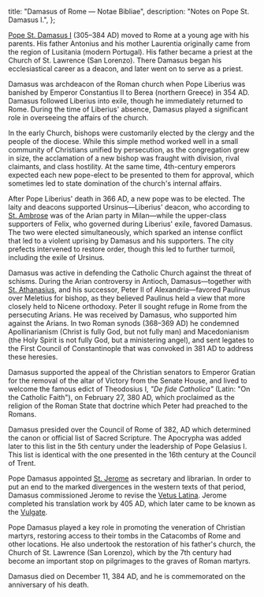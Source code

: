   title: "Damasus of Rome — Notae Bibliae",
  description: "Notes on Pope St. Damasus I.",
};

<Initial text="Damasus of Rome" />

[Pope St. Damasus I](/glossary/names#damasus) (305–384 AD) moved to Rome at a young age with his parents. His father Antonius and his mother Laurentia originally came from the region of Lusitania (modern Portugal). His father became a priest at the Church of St. Lawrence (San Lorenzo). There Damasus began his ecclesiastical career as a deacon, and later went on to serve as a priest.

Damasus was archdeacon of the Roman church when Pope Liberius was banished by Emperor Constantius II to Berea (northern Greece) in 354 AD. Damasus followed Liberius into exile, though he immediately returned to Rome. During the time of Liberius' absence, Damasus played a significant role in overseeing the affairs of the church.

In the early Church, bishops were customarily elected by the clergy and the people of the diocese. While this simple method worked well in a small community of Christians unified by persecution, as the congregation grew in size, the acclamation of a new bishop was fraught with division, rival claimants, and class hostility. At the same time, 4th-century emperors expected each new pope-elect to be presented to them for approval, which sometimes led to state domination of the church's internal affairs.

After Pope Liberius' death in 366 AD, a new pope was to be elected. The laity and deacons supported Ursinus—Liberius' deacon, who according to [St. Ambrose](/people/saints/latin-fathers/ambrose-of-milan) was of the Arian party in Milan—while the upper-class supporters of Felix, who governed during Liberius' exile, favored Damasus. The two were elected simultaneously, which sparked an intense conflict that led to a violent uprising by Damasus and his supporters. The city prefects intervened to restore order, though this led to further turmoil, including the exile of Ursinus.

Damasus was active in defending the Catholic Church against the threat of schisms. During the Arian controversy in Antioch, Damasus—together with [St. Athanasius](/people/saints/greek-fathers/athanasius-of-alexandria), and his successor, Peter II of Alexandria—favored Paulinus over Meletius for bishop, as they believed Paulinus held a view that more closely held to Nicene orthodoxy. Peter II sought refuge in Rome from the persecuting Arians. He was received by Damasus, who supported him against the Arians. In two Roman synods (368–369 AD) he condemned Apollinarianism (Christ is fully God, but not fully man) and Macedonianism (the Holy Spirit is not fully God, but a ministering angel), and sent legates to the First Council of Constantinople that was convoked in 381 AD to address these heresies.

Damasus supported the appeal of the Christian senators to Emperor Gratian for the removal of the altar of Victory from the Senate House, and lived to welcome the famous edict of Theodosius I, *"De fide Catholica"* (Latin: "On the Catholic Faith"), on February 27, 380 AD, which proclaimed as the religion of the Roman State that doctrine which Peter had preached to the Romans.

Damasus presided over the Council of Rome of 382, AD which determined the canon or official list of Sacred Scripture. The Apocrypha was added later to this list in the 5th century under the leadership of Pope Gelasius I. This list is identical with the one presented in the 16th century at the Council of Trent.

Pope Damasus appointed [St. Jerome](/people/saints/latin-fathers/jerome-of-stridon) as secretary and librarian. In order to put an end to the marked divergences in the western texts of that period, Damasus commissioned Jerome to revise the [Vetus Latina](/bible/translations/vetus-latina). Jerome completed his translation work by 405 AD, which later came to be known as the [Vulgate](/bible/translations/vulgate).

Pope Damasus played a key role in promoting the veneration of Christian martyrs, restoring access to their tombs in the Catacombs of Rome and other locations. He also undertook the restoration of his father's church, the Church of St. Lawrence (San Lorenzo), which by the 7th century had become an important stop on pilgrimages to the graves of Roman martyrs.

Damasus died on December 11, 384 AD, and he is commemorated on the anniversary of his death.
